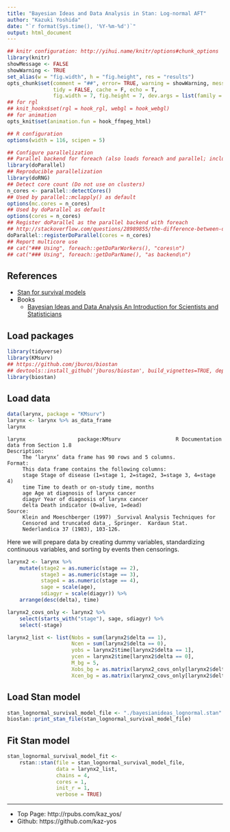 ```yaml
---
title: "Bayesian Ideas and Data Analysis in Stan: Log-normal AFT"
author: "Kazuki Yoshida"
date: "`r format(Sys.time(), '%Y-%m-%d')`"
output: html_document
---
```


```r
## knitr configuration: http://yihui.name/knitr/options#chunk_options
library(knitr)
showMessage <- FALSE
showWarning <- TRUE
set_alias(w = "fig.width", h = "fig.height", res = "results")
opts_chunk$set(comment = "##", error= TRUE, warning = showWarning, message = showMessage,
               tidy = FALSE, cache = F, echo = T,
               fig.width = 7, fig.height = 7, dev.args = list(family = "sans"))
## for rgl
## knit_hooks$set(rgl = hook_rgl, webgl = hook_webgl)
## for animation
opts_knit$set(animation.fun = hook_ffmpeg_html)

## R configuration
options(width = 116, scipen = 5)

## Configure parallelization
## Parallel backend for foreach (also loads foreach and parallel; includes doMC)
library(doParallel)
## Reproducible parallelization
library(doRNG)
## Detect core count (Do not use on clusters)
n_cores <- parallel::detectCores()
## Used by parallel::mclapply() as default
options(mc.cores = n_cores)
## Used by doParallel as default
options(cores = n_cores)
## Register doParallel as the parallel backend with foreach
## http://stackoverflow.com/questions/28989855/the-difference-between-domc-and-doparallel-in-r
doParallel::registerDoParallel(cores = n_cores)
## Report multicore use
## cat("### Using", foreach::getDoParWorkers(), "cores\n")
## cat("### Using", foreach::getDoParName(), "as backend\n")
```


## References
- [Stan for survival models](https://discourse.mc-stan.org/t/stan-for-survival-models/4146)
- Books
  - [Bayesian Ideas and Data Analysis An Introduction for Scientists and Statisticians](http://blogs.oregonstate.edu/bida/)


## Load packages

```r
library(tidyverse)
library(KMsurv)
## https://github.com/jburos/biostan
## devtools::install_github('jburos/biostan', build_vignettes=TRUE, dependencies=TRUE)
library(biostan)
```


## Load data

```r
data(larynx, package = "KMsurv")
larynx <- larynx %>% as_data_frame
larynx
```

```
larynx                 package:KMsurv                  R Documentation
data from Section 1.8
Description:
     The ‘larynx’ data frame has 90 rows and 5 columns.
Format:
     This data frame contains the following columns:
     stage Stage of disease (1=stage 1, 2=stage2, 3=stage 3, 4=stage 4)
     time Time to death or on-study time, months
     age Age at diagnosis of larynx cancer
     diagyr Year of diagnosis of larynx cancer
     delta Death indicator (0=alive, 1=dead)
Source:
     Klein and Moeschberger (1997) _Survival Analysis Techniques for
     Censored and truncated data_, Springer.  Kardaun Stat.
     Nederlandica 37 (1983), 103-126.
```

Here we will prepare data by creating dummy variables, standardizing continuous variables, and sorting by events then censorings.

```r
larynx2 <- larynx %>%
    mutate(stage2 = as.numeric(stage == 2),
           stage3 = as.numeric(stage == 3),
           stage4 = as.numeric(stage == 4),
           sage = scale(age),
           sdiagyr = scale(diagyr)) %>%
    arrange(desc(delta), time)

larynx2_covs_only <- larynx2 %>%
    select(starts_with("stage"), sage, sdiagyr) %>%
    select(-stage)

larynx2_list <- list(Nobs = sum(larynx2$delta == 1),
                     Ncen = sum(larynx2$delta == 0),
                     yobs = larynx2$time[larynx2$delta == 1],
                     ycen = larynx2$time[larynx2$delta == 0],
                     M_bg = 5,
                     Xobs_bg = as.matrix(larynx2_covs_only[larynx2$delta == 1,]),
                     Xcen_bg = as.matrix(larynx2_covs_only[larynx2$delta == 0,]))
```


## Load Stan model

```r
stan_lognormal_survival_model_file <- "./bayesianideas_lognormal.stan"
biostan::print_stan_file(stan_lognormal_survival_model_file)
```


## Fit Stan model

```r
stan_lognormal_survival_model_fit <-
    rstan::stan(file = stan_lognormal_survival_model_file,
                data = larynx2_list,
                chains = 4,
                cores = 1,
                init_r = 1,
                verbose = TRUE)
```
--------------------
- Top Page: http://rpubs.com/kaz_yos/
- Github: https://github.com/kaz-yos
